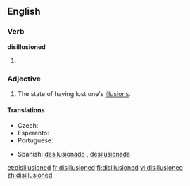 ==English==

===Verb===
'''disillusioned'''

# {{past of|[[disillusion]]}}

===Adjective===
{{en-adj}}

# The state of having lost one's [[illusion]]s.

====Translations====
{{trans-top}}
* Czech: {{t-|cs|rozčarovaný}}
* Esperanto: {{t-|eo|seniluziigata|xs=Esperanto}}
* Portuguese: {{t+|pt|desiludido}}
{{trans-mid}}
* Spanish: [[desilusionado]] {{m}}, [[desilusionada]] {{f}}
{{trans-bottom}}

[[et:disillusioned]]
[[fr:disillusioned]]
[[fi:disillusioned]]
[[vi:disillusioned]]
[[zh:disillusioned]]